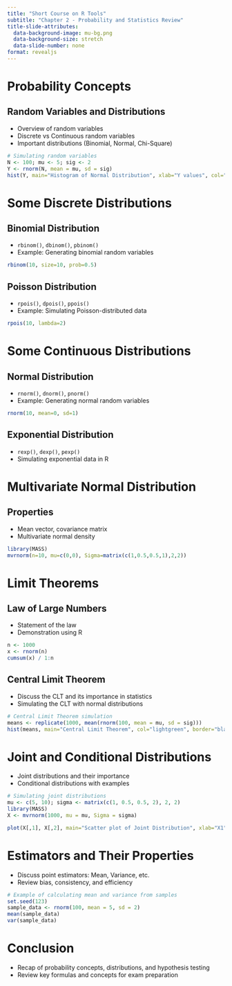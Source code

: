```yaml
---
title: "Short Course on R Tools"
subtitle: "Chapter 2 - Probability and Statistics Review"
title-slide-attributes:
  data-background-image: mu-bg.png
  data-background-size: stretch
  data-slide-number: none
format: revealjs
---
```


# Probability Concepts

## Random Variables and Distributions

-   Overview of random variables
-   Discrete vs Continuous random variables
-   Important distributions (Binomial, Normal, Chi-Square)

```r
# Simulating random variables
N <- 100; mu <- 5; sig <- 2
Y <- rnorm(N, mean = mu, sd = sig)
hist(Y, main="Histogram of Normal Distribution", xlab="Y values", col="lightblue")
```

# Some Discrete Distributions

## Binomial Distribution

-   `rbinom()`, `dbinom()`, `pbinom()`
-   Example: Generating binomial random variables

```r
rbinom(10, size=10, prob=0.5)
```

## Poisson Distribution

-   `rpois()`, `dpois()`, `ppois()`
-   Example: Simulating Poisson-distributed data

```r
rpois(10, lambda=2)
```

# Some Continuous Distributions

## Normal Distribution

-   `rnorm()`, `dnorm()`, `pnorm()`
-   Example: Generating normal random variables

```r
rnorm(10, mean=0, sd=1)
```

## Exponential Distribution

-   `rexp()`, `dexp()`, `pexp()`
-   Simulating exponential data in R

# Multivariate Normal Distribution

## Properties

-   Mean vector, covariance matrix
-   Multivariate normal density

```r
library(MASS)
mvrnorm(n=10, mu=c(0,0), Sigma=matrix(c(1,0.5,0.5,1),2,2))
```

# Limit Theorems

## Law of Large Numbers

-   Statement of the law
-   Demonstration using R

```r
n <- 1000
x <- rnorm(n)
cumsum(x) / 1:n
```

## Central Limit Theorem

-   Discuss the CLT and its importance in statistics
-   Simulating the CLT with normal distributions

```r
# Central Limit Theorem simulation
means <- replicate(1000, mean(rnorm(100, mean = mu, sd = sig)))
hist(means, main="Central Limit Theorem", col="lightgreen", border="black")
```

# Joint and Conditional Distributions

-   Joint distributions and their importance
-   Conditional distributions with examples

```r
# Simulating joint distributions
mu <- c(5, 10); sigma <- matrix(c(1, 0.5, 0.5, 2), 2, 2)
library(MASS)
X <- mvrnorm(1000, mu = mu, Sigma = sigma)

plot(X[,1], X[,2], main="Scatter plot of Joint Distribution", xlab="X1", ylab="X2", col="blue")
```

# Estimators and Their Properties

-   Discuss point estimators: Mean, Variance, etc.
-   Review bias, consistency, and efficiency

```r
# Example of calculating mean and variance from samples
set.seed(123)
sample_data <- rnorm(100, mean = 5, sd = 2)
mean(sample_data)
var(sample_data)
```

# Conclusion

-   Recap of probability concepts, distributions, and hypothesis testing
-   Review key formulas and concepts for exam preparation
